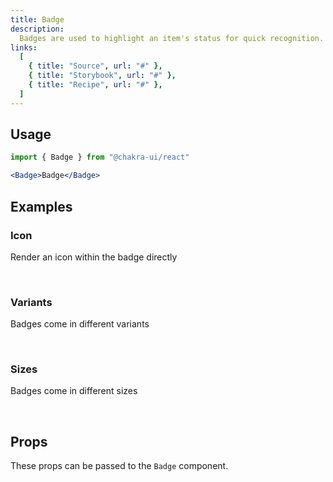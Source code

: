 ```yaml
---
title: Badge
description:
  Badges are used to highlight an item's status for quick recognition.
links:
  [
    { title: "Source", url: "#" },
    { title: "Storybook", url: "#" },
    { title: "Recipe", url: "#" },
  ]
---
```


<ExampleTabs name="badge-basic" />

## Usage

```jsx
import { Badge } from "@chakra-ui/react"
```

```jsx
<Badge>Badge</Badge>
```

## Examples

### Icon

Render an icon within the badge directly

<br />

<ExampleTabs name="badge-with-icon" />

### Variants

Badges come in different variants

<br />

<ExampleTabs name="badge-with-variants" />

### Sizes

Badges come in different sizes

<br />

<ExampleTabs name="badge-with-sizes" />

## Props

These props can be passed to the `Badge` component.

<PropTable component="Badge" part="Badge" />
